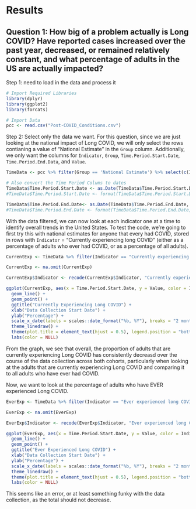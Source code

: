 # Results

## Question 1: How big of a problem actually is Long COVID? Have reported cases increased over the past year, decreased, or remained relatively constant, and what percentage of adults in the US are actually impacted?

Step 1: need to load in the data and process it
```r
# Import Required Libraries
library(dplyr)
library(ggplot2)
library(forcats)

# Import Data
pcc <- read.csv("Post-COVID_Conditions.csv")
```

Step 2: Select only the data we want. For this question, since we are just looking at the national impact of Long COVID, we will only select the rows contianing a value of "National Estimate" in the `Group` column. Additionally, we only want the columns for `Indicator`, `Group`, `Time.Period.Start.Date`, `Time.Period.End.Data`, and `Value`.

```r
TimeData <- pcc %>% filter(Group == 'National Estimate') %>% select(c(Indicator, Group, Time.Period.Start.Date, Time.Period.End.Date, Value))

# Also convert the Time Period Colums to dates
TimeData$Time.Period.Start.Date <- as.Date(TimeData$Time.Period.Start.Date, format = "%m/%d/%Y")
#TimeData$Time.Period.Start.Date <- format(TimeData$Time.Period.Start.Date, "%B %d, %Y")

TimeData$Time.Period.End.Date<- as.Date(TimeData$Time.Period.End.Date, format = "%m/%d/%Y")
#TimeData$Time.Period.End.Date <- format(TimeData$Time.Period.End.Date, "%B %d, %Y")
```

With the data filtered, we can now look at each indicator one at a time to identify overall trends in the United States. To test the code, we're going to first try this with national estimates for anyone that every had COVID, stored in rows with `Indicator` = "Currently experiencing long COVID" (either as a percentage of adults who ever had COVID, or as a percentage of all adults).

```r
CurrentExp <- TimeData %>% filter(Indicator == "Currently experiencing long COVID, as a percentage of adults who ever had COVID" | Indicator == "Currently experiencing long COVID, as a percentage of all adults")

CurrentExp <- na.omit(CurrentExp)

CurrentExp$Indicator <- recode(CurrentExp$Indicator, "Currently experiencing long COVID, as a percentage of adults who ever had COVID" = "As a % of Adults who have ever had COVID", "Currently experiencing long COVID, as a percentage of all adults" = "As a % of All Adults")

ggplot(CurrentExp, aes(x = Time.Period.Start.Date, y = Value, color = Indicator)) +
  geom_line() +
  geom_point() +
  ggtitle("Currently Experiencing Long COVID") + 
  xlab("Data Collection Start Date") +
  ylab("Percentage") +
  scale_x_date(labels = scales::date_format("%b, %Y"), breaks = "2 month") +
  theme_linedraw() +
  theme(plot.title = element_text(hjust = 0.5), legend.position = "bottom") +
  labs(color = NULL)
```

From the graph, we see that overall, the proportion of adults that are currently experiencing Long COVID has consistently decreasd over the course of the data collection across both cohorts, particularly when looking at the adults that are currently experiencing Long COVID and comparing it to all adults who have ever had COVID.

Now, we want to look at the percentage of adults who have EVER experienced Long COVID.

```r
EverExp <- TimeData %>% filter(Indicator == "Ever experienced long COVID, as a percentage of adults who ever had COVID" | Indicator == "Ever experienced long COVID, as a percentage of all adults")

EverExp <- na.omit(EverExp)

EverExp$Indicator <- recode(EverExp$Indicator, "Ever experienced long COVID, as a percentage of adults who ever had COVID" = "As a % of Adults who have ever had COVID", "Ever experienced long COVID, as a percentage of all adults" = "As a % of All Adults")

ggplot(EverExp, aes(x = Time.Period.Start.Date, y = Value, color = Indicator)) +
  geom_line() +
  geom_point() +
  ggtitle("Ever Experienced Long COVID") + 
  xlab("Data Collection Start Date") +
  ylab("Percentage") +
  scale_x_date(labels = scales::date_format("%b, %Y"), breaks = "2 month") +
  theme_linedraw() +
  theme(plot.title = element_text(hjust = 0.5), legend.position = "bottom") +
  labs(color = NULL)
```

This seems like an error, or at least something funky with the data collection, as the total should not decrease.



